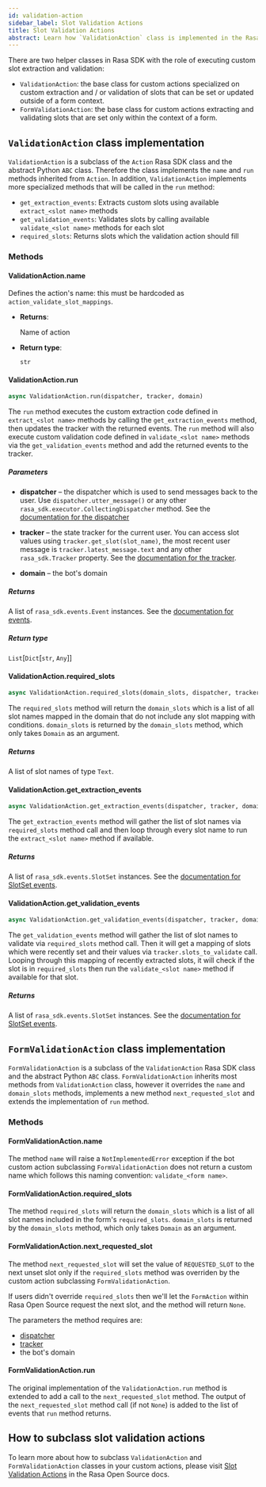 ```yaml
---
id: validation-action
sidebar_label: Slot Validation Actions
title: Slot Validation Actions
abstract: Learn how `ValidationAction` class is implemented in the Rasa SDK.
---
```


There are two helper classes in Rasa SDK with the role of executing custom slot extraction and validation:
- `ValidationAction`: the base class for custom actions specialized on custom extraction and / or validation
of slots that can be set or updated outside of a form context.
- `FormValidationAction`: the base class for custom actions extracting and validating slots that are set only within
the context of a form.

## `ValidationAction` class implementation

`ValidationAction` is a subclass of the `Action` Rasa SDK class and the abstract Python `ABC` class.
Therefore the class implements the `name` and `run` methods inherited from `Action`.
In addition, `ValidationAction` implements more specialized methods that will be called in the `run` method:
- `get_extraction_events`: Extracts custom slots using available `extract_<slot name>` methods
- `get_validation_events`: Validates slots by calling available `validate_<slot name>` methods for each slot
- `required_slots`: Returns slots which the validation action should fill

### Methods

#### ValidationAction.name

Defines the action's name: this must be hardcoded as `action_validate_slot_mappings`.

* **Returns**:

  Name of action

* **Return type**:

  `str`

#### ValidationAction.run

```python
async ValidationAction.run(dispatcher, tracker, domain)
```

The `run` method executes the custom extraction code defined in `extract_<slot name>` methods by calling the
`get_extraction_events` method, then updates the tracker with the returned events.
The `run` method will also execute custom validation code defined in `validate_<slot name>` methods via the
`get_validation_events` method and add the returned events to the tracker.

##### **Parameters**

  * **dispatcher** – the dispatcher which is used to
    send messages back to the user. Use
    `dispatcher.utter_message()` or any other
    `rasa_sdk.executor.CollectingDispatcher`
    method. See the [documentation for the dispatcher](sdk-dispatcher.mdx)

  * **tracker** – the state tracker for the current
    user. You can access slot values using
    `tracker.get_slot(slot_name)`, the most recent user message
    is `tracker.latest_message.text` and any other
    `rasa_sdk.Tracker` property. See the [documentation for the tracker](sdk-tracker.mdx).

  * **domain** – the bot's domain

##### **Returns**

  A list of `rasa_sdk.events.Event` instances. See the [documentation for events](sdk-events.mdx).

##### **Return type**

  `List`[`Dict`[`str`, `Any`]]

#### ValidationAction.required_slots

```python
async ValidationAction.required_slots(domain_slots, dispatcher, tracker, domain)
```

The `required_slots` method will return the `domain_slots` which is a list of all slot names mapped in the domain that
do not include any slot mapping with conditions. `domain_slots` is returned by the `domain_slots` method, which only takes
`Domain` as an argument.

##### **Returns**

  A list of slot names of type `Text`.

#### ValidationAction.get_extraction_events

```python
async ValidationAction.get_extraction_events(dispatcher, tracker, domain)
```

The `get_extraction_events` method will gather the list of slot names via `required_slots` method call and then loop
through every slot name to run the `extract_<slot name>` method if available.

##### **Returns**

  A list of `rasa_sdk.events.SlotSet` instances. See the [documentation for SlotSet events](sdk-events.mdx#slotset).

#### ValidationAction.get_validation_events

```python
async ValidationAction.get_validation_events(dispatcher, tracker, domain)
```

The `get_validation_events` method will gather the list of slot names to validate via `required_slots` method call.
Then it will get a mapping of slots which were recently set and their values via `tracker.slots_to_validate` call.
Looping through this mapping of recently extracted slots, it will check if the slot is in `required_slots` then run the
`validate_<slot name>` method if available for that slot.

##### **Returns**

  A list of `rasa_sdk.events.SlotSet` instances. See the [documentation for SlotSet events](sdk-events.mdx#slotset).


## `FormValidationAction` class implementation

`FormValidationAction` is a subclass of the `ValidationAction` Rasa SDK class and the abstract Python `ABC` class.
`FormValidationAction` inherits most methods from `ValidationAction` class, however it overrides the `name` and
`domain_slots` methods, implements a new method `next_requested_slot` and extends the implementation of `run` method.

### Methods

#### FormValidationAction.name

The method `name` will raise a `NotImplementedError` exception if the bot custom action subclassing `FormValidationAction`
does not return a custom name which follows this naming convention: `validate_<form name>`.

#### FormValidationAction.required_slots

The method `required_slots` will return the `domain_slots` which is a list of all slot names included in the form's
`required_slots`. `domain_slots` is returned by the `domain_slots` method, which only takes
`Domain` as an argument.

#### FormValidationAction.next_requested_slot

The method `next_requested_slot` will set the value of `REQUESTED_SLOT` to the next unset slot only if the
`required_slots` method was overriden by the custom action subclassing `FormValidationAction`.

If users didn't override `required_slots` then we'll let the `FormAction` within Rasa Open
Source request the next slot, and the method will return `None`.

The parameters the method requires are:
- [dispatcher](sdk-dispatcher.mdx)
- [tracker](sdk-tracker.mdx)
- the bot's domain

#### FormValidationAction.run

The original implementation of the `ValidationAction.run` method is extended to add a call to the `next_requested_slot`
method. The output of the `next_requested_slot` method call (if not `None`) is added to the list of events that `run`
method returns.


## How to subclass slot validation actions

To learn more about how to subclass `ValidationAction` and `FormValidationAction` classes in your custom actions, please
visit [Slot Validation Actions](https://rasa.com/docs/rasa/next/slot-validation-actions) in the Rasa Open Source docs.
